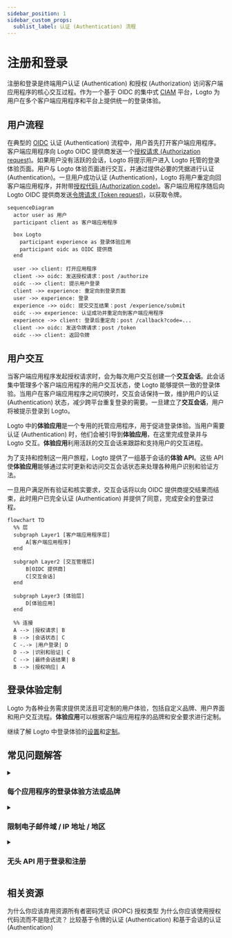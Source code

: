 ```yaml
---
sidebar_position: 1
sidebar_custom_props:
  sublist_label: 认证 (Authentication) 流程
---
```


# 注册和登录

注册和登录是终端用户认证 (Authentication) 和授权 (Authorization) 访问客户端应用程序的核心交互过程。作为一个基于 OIDC 的集中式 [CIAM](https://auth.wiki/iam) 平台，Logto 为用户在多个客户端应用程序和平台上提供统一的登录体验。

## 用户流程

在典型的 [OIDC](https://auth.wiki/openid-connect) 认证 (Authentication) 流程中，用户首先打开客户端应用程序。客户端应用程序向 Logto OIDC 提供商发送一个[授权请求 (Authorization request)](https://auth.wiki/authorization-request)。如果用户没有活跃的会话，Logto 将提示用户进入 Logto 托管的登录体验页面。用户与 Logto 体验页面进行交互，并通过提供必要的凭据进行认证 (Authentication)。一旦用户成功认证 (Authentication)，Logto 将用户重定向回客户端应用程序，并附带[授权代码 (Authorization code)](https://auth.wiki/authorization-code-flow#how-does-authorization-code-flow-work)。客户端应用程序随后向 Logto OIDC 提供商发送[令牌请求 (Token request)](https://auth.wiki/token-request)，以获取令牌。

```mermaid
sequenceDiagram
  actor user as 用户
  participant client as 客户端应用程序

  box Logto
    participant experience as 登录体验应用
    participant oidc as OIDC 提供商
  end

  user ->> client: 打开应用程序
  client ->> oidc: 发送授权请求：post /authorize
  oidc -->> client: 提示用户登录
  client ->> experience: 重定向到登录页面
  user ->> experience: 登录
  experience ->> oidc: 提交交互结果：post /experience/submit
  oidc -->> experience: 认证成功并重定向到客户端应用程序
  experience ->> client: 登录后重定向：post /callback?code=...
  client ->> oidc: 发送令牌请求：post /token
  oidc -->> client: 返回令牌
```

## 用户交互

当客户端应用程序发起授权请求时，会为每次用户交互创建一个**交互会话**。此会话集中管理多个客户端应用程序的用户交互状态，使 Logto 能够提供一致的登录体验。当用户在客户端应用程序之间切换时，交互会话保持一致，维护用户的认证 (Authentication) 状态，减少跨平台重复登录的需要。一旦建立了**交互会话**，用户将被提示登录到 Logto。

Logto 中的**体验应用**是一个专用的托管应用程序，用于促进登录体验。当用户需要认证 (Authentication) 时，他们会被引导到**体验应用**，在这里完成登录并与 Logto 交互。**体验应用**利用活跃的交互会话来跟踪和支持用户的交互进程。

为了支持和控制这一用户旅程，Logto 提供了一组基于会话的**体验 API**。这些 API 使**体验应用**能够通过实时更新和访问交互会话状态来处理各种用户识别和验证方法。

一旦用户满足所有验证和核实要求，交互会话将以向 OIDC 提供商提交结果而结束，此时用户已完全认证 (Authentication) 并提供了同意，完成安全的登录过程。

```mermaid
flowchart TD
  %% 层
  subgraph Layer1 [客户端应用程序层]
      A[客户端应用程序]
  end

  subgraph Layer2 [交互管理层]
      B[OIDC 提供商]
      C[交互会话]
  end

  subgraph Layer3 [体验层]
      D[体验应用]
  end

  %% 连接
  A --> |授权请求| B
  B --> |会话状态| C
  C -.-> |用户登录| D
  D --> |识别和验证| C
  C --> |最终会话结果| B
  B --> |授权响应| A
```

## 登录体验定制

Logto 为各种业务需求提供灵活且可定制的用户体验，包括自定义品牌、用户界面和用户交互流程。**体验应用**可以根据客户端应用程序的品牌和安全要求进行定制。

继续了解 Logto 中登录体验的[设置](/end-user-flows/sign-up-and-sign-in/sign-up)和[定制](/customization)。

## 常见问题解答

<details>
  <summary>

### 每个应用程序的登录体验方法或品牌

</summary>

对于需要不同登录体验或品牌的应用程序，Logto 还支持每个应用程序的定制。查看[应用程序设置](/customization/match-your-brand/#app-specific-branding)以获取更多详细信息。

</details>
<details>
  <summary>

### 限制电子邮件域 / IP 地址 / 地区

</summary>

对于基于属性的访问控制，例如基于电子邮件域、IP 地址或地区限制登录，你可以使用 Logto 的[自定义令牌声明](/developers/custom-token-claims/)功能，根据用户的属性拒绝或允许授权请求。

</details>
<details>
  <summary>

### 无头 API 用于登录和注册

</summary>

目前，Logto 不提供用于登录和注册的无头 API。然而，你可以使用[自定义 UI](/customization/bring-your-ui/)来自定义登录和注册体验。

</details>

## 相关资源

<Url href="https://blog.logto.io/deprecated-ropc-grant-type">
  为什么你应该弃用资源所有者密码凭证 (ROPC) 授权类型
</Url>

<Url href="https://blog.logto.io/implicit-flow-is-dead">
  为什么你应该使用授权代码流而不是隐式流？
</Url>

<Url href="https://blog.logto.io/token-based-authentication-vs-session-based-authentication">
  比较基于令牌的认证 (Authentication) 和基于会话的认证 (Authentication)
</Url>
